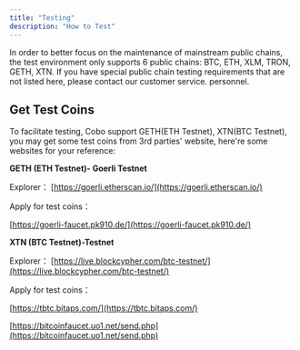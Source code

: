 ```yaml
---
title: "Testing"
description: "How to Test"
---
```


In order to better focus on the maintenance of mainstream public chains, the test environment only supports 6 public chains: BTC, ETH, XLM, TRON, GETH, XTN. If you have special public chain testing requirements that are not listed here, please contact our customer service. personnel.

## Get Test Coins

To facilitate testing, Cobo support GETH(ETH Testnet), XTN(BTC Testnet), you may get some test coins from 3rd parties'
website, here're some websites for your reference:

**GETH (ETH Testnet)- Goerli Testnet**

Explorer： [https://goerli.etherscan.io/](https://goerli.etherscan.io/)

Apply for test coins：

[https://goerli-faucet.pk910.de/](https://goerli-faucet.pk910.de/)

**XTN (BTC Testnet)-Testnet**

Explorer： [https://live.blockcypher.com/btc-testnet/](https://live.blockcypher.com/btc-testnet/)

Apply for test coins：

[https://tbtc.bitaps.com/](https://tbtc.bitaps.com/)

[https://bitcoinfaucet.uo1.net/send.php](https://bitcoinfaucet.uo1.net/send.php)

